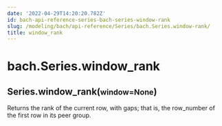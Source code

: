 ```yaml
---
date: '2022-04-29T14:20:20.782Z'
id: bach-api-reference-series-bach-series-window-rank
slug: /modeling/bach/api-reference/Series/bach.Series.window-rank/
title: window_rank
---
```


# bach.Series.window_rank

<div class="method">
<h2 class="signature-class"><span class="additional-name">Series.</span><span class="name">window_rank(</span><small class="parameter-list"><span class="parameter" id="window">window=None</span></small>)</h2>


<div class="content">

Returns the rank of the current row, with gaps; that is, the row_number of the first row
in its peer group.


</div>

</div>
